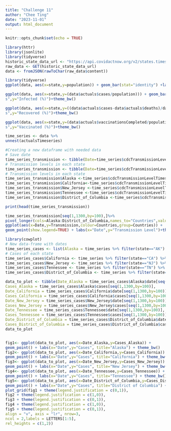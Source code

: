 ```yaml
---
title: "Challenge 11"
author: "Chee Ting"
date: "2023-11-01"
output: html_document
---
```


```r
knitr::opts_chunk$set(echo = TRUE)

```

```r
library(httr)
library(jsonlite)
library(tidyverse)
historic_state_data_url <- "https://api.covidactnow.org/v2/states.timeseries.json?apiKey=d6ced5e2cf8244b3b28dd8c07305d858"
raw_data <- GET(historic_state_data_url)
data <- fromJSON(rawToChar(raw_data$content))
```

```r
library(tidyverse)
ggplot(data, aes(x=state,y=population)) + geom_bar(stat="identity") +labs(x="States",y="Population") + theme_bw()
```


```r

ggplot(data, aes(x=state,y=(data$actuals$cases/population))) + geom_bar(stat="identity") + labs(x="State
s",y="Infected (%)")+theme_bw()

```

```r

ggplot(data, aes(x=state,y=((data$actuals$cases-data$actuals$deaths)/data$actuals$cases))) + geom_bar(stat="identity") + labs(x="State
s",y="Recovered (%)")+theme_bw()


```


```r


ggplot(data, aes(x=state,y=(data$actuals$vaccinationsCompleted/population))) + geom_bar(stat="identity") + labs(x="State
s",y="Vaccinated (%)")+theme_bw()

```

```r
time_series <- data %>%
unnest(actualsTimeseries)

#Creating a new dataframe with needed data
# Save date
time_series_transmission <- tibble(Date=time_series$cdcTransmissionLevelTimeseries[[which(data$state=="CA")]]$date)
# Transmission levels in each state
time_series_transmission <- tibble(Date=time_series$cdcTransmissionLevelTimeseries[[which(data$state=="CA")]]$date)
# Transmission levels in each state
time_series_transmission$Alaska <-time_series$cdcTransmissionLevelTimeseries[[which(data$state=="AK")]]$cdcTransmissionLevel
time_series_transmission$California<-time_series$cdcTransmissionLevelTimeseries[[which(data$state=="CA")]]$cdcTransmissionLevel
time_series_transmission$New_Jersey <-time_series$cdcTransmissionLevelTimeseries[[which(data$state=="NJ")]]$cdcTransmissionLevel
time_series_transmission$Tennessee <-time_series$cdcTransmissionLevelTimeseries[[which(data$state=="TN")]]$cdcTransmissionLevel
time_series_transmission$District_of_Columbia <-time_series$cdcTransmissionLevelTimeseries[[which(data$state=="DC")]]$cdcTransmissionLevel

print(head(time_series_transmission))

```
```r
time_series_transmission[seq(1,1300,by=100),]%>%
pivot_longer(cols=Alaska:District_of_Columbia,names_to="Countries",values_to="Transmission") %>%
ggplot(aes(x=Date,y=Transmission,colour=Countries,group=Countries)) +
geom_point(show.legend=TRUE) + labs(x="Date",y="Transmission Level")+theme_bw()

```
```r
library(cowplot)
# New data-frame with dates
time_series_cases <- list(Alaska = time_series %>% filter(state=="AK") %>% select(date,cases))
# Cases of each state
time_series_cases$California <- time_series %>% filter(state=="CA") %>% select(date,cases)
time_series_cases$New_Jersey <- time_series %>% filter(state=="NJ") %>% select(date,cases)
time_series_cases$Tennessee <- time_series %>% filter(state=="TN") %>% select(date,cases)
time_series_cases$District_of_Columbia <- time_series %>% filter(state=="DC") %>% select(date,cases)
```
```r
data_to_plot <- tibble(Date_Alaska = time_series_cases$Alaska$date[seq(1,1300,by=100)],
Cases_Alaska = time_series_cases$Alaska$cases[seq(1,1300,by=100)],
Date_California = time_series_cases$California$date[seq(1,1300,by=100)],
Cases_California = time_series_cases$California$cases[seq(1,1300,by=100)],
Date_New_Jersey = time_series_cases$New_Jersey$date[seq(1,1300,by=100)],
Cases_New_Jersey = time_series_cases$New_Jersey$cases[seq(1,1300,by=100)],
Date_Tennessee = time_series_cases$Tennessee$date[seq(1,1300,by=100)],
Cases_Tennessee = time_series_cases$Tennessee$cases[seq(1,1300,by=100)],
Date_District_of_Columbia = time_series_cases$District_of_Columbia$date[seq(1,1300,by=100)],
Cases_District_of_Columbia = time_series_cases$District_of_Columbia$cases[seq(1,1300,by=100)])
data_to_plot


fig1<- ggplot(data_to_plot, aes(x=Date_Alaska,y=Cases_Alaska)) +
geom_point() + labs(x="Date",y="Cases", title="Alaska") + theme_bw()
fig2<- ggplot(data_to_plot, aes(x=Date_California,y=Cases_California)) +
geom_point() + labs(x="Date",y="Cases", title="California") + theme_bw()
fig3<- ggplot(data_to_plot, aes(x=Date_New_Jersey,y=Cases_New_Jersey)) +
geom_point() + labs(x="Date",y="Cases", title="New Jersey") + theme_bw()
fig4<- ggplot(data_to_plot, aes(x=Date_Tennessee,y=Cases_Tennessee)) +
geom_point() + labs(x="Date",y="Cases", title="Tennessee") + theme_bw()
fig5<- ggplot(data_to_plot, aes(x=Date_District_of_Columbia,y=Cases_District_of_Columbia)) +
geom_point() + labs(x="Date",y="Cases", title="District of Columbia") + theme_bw()
plot_grid(fig1 + theme(legend.justification = c(0,1)),
fig2 + theme(legend.justification = c(1,0)),
fig3 + theme(legend.justification = c(0,1)),
fig4 + theme(legend.justification = c(1,0)),
fig5 + theme(legend.justification = c(0,1)),
align = "v", axis = "lr", nrow=3,
ncol = 2,labels = LETTERS[1:5],
rel_heights = c(1,2))
```
